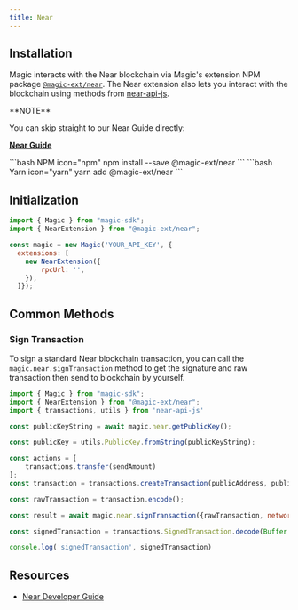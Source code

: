 ---
title: Near
---


## Installation

Magic interacts with the Near blockchain via Magic's extension NPM package [`@magic-ext/near`](https://www.npmjs.com/package/@magic-ext/near). The Near extension also lets you interact with the blockchain using methods from [near-api-js](https://www.npmjs.com/package/near-api-js).

<Note>
**NOTE**

You can skip straight to our Near Guide directly:

[**Near Guide**](https://magic.link/posts/near)
</Note>

<CodeGroup>
```bash NPM icon="npm"
npm install --save @magic-ext/near
```
```bash Yarn icon="yarn"
yarn add @magic-ext/near
```
</CodeGroup>

## Initialization

```js JavaScript icon="square-js"
import { Magic } from "magic-sdk";
import { NearExtension } from "@magic-ext/near";

const magic = new Magic('YOUR_API_KEY', {
  extensions: [
    new NearExtension({
        rpcUrl: '',
    }),
  ]});
```

## Common Methods

###  Sign Transaction

To sign a standard Near blockchain transaction, you can call the `magic.near.signTransaction` method to get the signature and raw transaction then send to blockchain by yourself.

```javascript JavaScript icon="square-js"
import { Magic } from "magic-sdk";
import { NearExtension } from "@magic-ext/near";
import { transactions, utils } from 'near-api-js'

const publicKeyString = await magic.near.getPublicKey();

const publicKey = utils.PublicKey.fromString(publicKeyString);

const actions = [
    transactions.transfer(sendAmount)
];
const transaction = transactions.createTransaction(publicAddress, publicKey, destinationAddress, 0, actions, '9av2U6cova7LZPA9NPij6CTUrpBbgPG6');

const rawTransaction = transaction.encode();

const result = await magic.near.signTransaction({rawTransaction, networkID: 'testnet'});

const signedTransaction = transactions.SignedTransaction.decode(Buffer.from(result.encodedSignedTransaction));

console.log('signedTransaction', signedTransaction)
```

## Resources

* [Near Developer Guide](https://near.org/blog/the-beginners-guide-to-the-near-blockchain)
